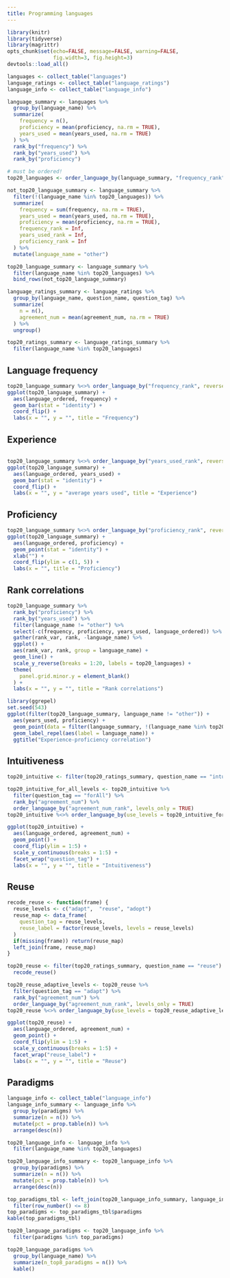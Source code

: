 ```yaml
---
title: Programming languages
---
```

```r
library(knitr)
library(tidyverse)
library(magrittr)
opts_chunk$set(echo=FALSE, message=FALSE, warning=FALSE,
               fig.width=3, fig.height=3)
devtools::load_all()
```
```r
languages <- collect_table("languages")
language_ratings <- collect_table("language_ratings")
language_info <- collect_table("language_info")

language_summary <- languages %>%
  group_by(language_name) %>%
  summarize(
    frequency = n(),
    proficiency = mean(proficiency, na.rm = TRUE),
    years_used = mean(years_used, na.rm = TRUE)
  ) %>%
  rank_by("frequency") %>%
  rank_by("years_used") %>%
  rank_by("proficiency")

# must be ordered!
top20_languages <- order_language_by(language_summary, "frequency_rank", levels_only = TRUE)[1:20]

not_top20_language_summary <- language_summary %>%
  filter(!(language_name %in% top20_languages)) %>%
  summarize(
    frequency = sum(frequency, na.rm = TRUE),
    years_used = mean(years_used, na.rm = TRUE),
    proficiency = mean(proficiency, na.rm = TRUE),
    frequency_rank = Inf,
    years_used_rank = Inf,
    proficiency_rank = Inf
  ) %>%
  mutate(language_name = "other")

top20_language_summary <- language_summary %>%
  filter(language_name %in% top20_languages) %>%
  bind_rows(not_top20_language_summary)

language_ratings_summary <- language_ratings %>%
  group_by(language_name, question_name, question_tag) %>%
  summarize(
    n = n(),
    agreement_num = mean(agreement_num, na.rm = TRUE)
  ) %>%
  ungroup()

top20_ratings_summary <- language_ratings_summary %>%
  filter(language_name %in% top20_languages)
```

## Language frequency

```r
top20_language_summary %<>% order_language_by("frequency_rank", reverse = TRUE)
ggplot(top20_language_summary) +
  aes(language_ordered, frequency) +
  geom_bar(stat = "identity") +
  coord_flip() +
  labs(x = "", y = "", title = "Frequency")
```

## Experience

```r

```

```r
top20_language_summary %<>% order_language_by("years_used_rank", reverse = TRUE)
ggplot(top20_language_summary) +
  aes(language_ordered, years_used) +
  geom_bar(stat = "identity") +
  coord_flip() +
  labs(x = "", y = "average years used", title = "Experience")
```



## Proficiency

```r
top20_language_summary %<>% order_language_by("proficiency_rank", reverse = TRUE)
ggplot(top20_language_summary) +
  aes(language_ordered, proficiency) +
  geom_point(stat = "identity") +
  xlab("") +
  coord_flip(ylim = c(1, 5)) +
  labs(x = "", title = "Proficiency")
```

## Rank correlations

```r
top20_language_summary %>%
  rank_by("proficiency") %>%
  rank_by("years_used") %>%
  filter(language_name != "other") %>%
  select(-c(frequency, proficiency, years_used, language_ordered)) %>%
  gather(rank_var, rank, -language_name) %>%
  ggplot() +
  aes(rank_var, rank, group = language_name) +
  geom_line() +
  scale_y_reverse(breaks = 1:20, labels = top20_languages) +
  theme(
    panel.grid.minor.y = element_blank()
  ) +
  labs(x = "", y = "", title = "Rank correlations")
```

```r
library(ggrepel)
set.seed(543)
ggplot(filter(top20_language_summary, language_name != "other")) +
  aes(years_used, proficiency) +
  geom_point(data = filter(language_summary, !(language_name %in% top20_languages))) +
  geom_label_repel(aes(label = language_name)) +
  ggtitle("Experience-proficiency correlation")
```

## Intuitiveness

```r
top20_intuitive <- filter(top20_ratings_summary, question_name == "intuitiveness")

top20_intuitive_for_all_levels <- top20_intuitive %>%
  filter(question_tag == "forAll") %>%
  rank_by("agreement_num") %>%
  order_language_by("agreement_num_rank", levels_only = TRUE)
top20_intuitive %<>% order_language_by(use_levels = top20_intuitive_for_all_levels, reverse = TRUE)

ggplot(top20_intuitive) +
  aes(language_ordered, agreement_num) +
  geom_point() +
  coord_flip(ylim = 1:5) +
  scale_y_continuous(breaks = 1:5) +
  facet_wrap("question_tag") +
  labs(x = "", y = "", title = "Intuitiveness")
```

## Reuse

```r
recode_reuse <- function(frame) {
  reuse_levels <- c("adapt",  "reuse", "adopt")
  reuse_map <- data_frame(
    question_tag = reuse_levels,
    reuse_label = factor(reuse_levels, levels = reuse_levels)
  )
  if(missing(frame)) return(reuse_map)
  left_join(frame, reuse_map)
}

top20_reuse <- filter(top20_ratings_summary, question_name == "reuse") %>%
  recode_reuse()

top20_reuse_adaptive_levels <- top20_reuse %>%
  filter(question_tag == "adapt") %>%
  rank_by("agreement_num") %>%
  order_language_by("agreement_num_rank", levels_only = TRUE)
top20_reuse %<>% order_language_by(use_levels = top20_reuse_adaptive_levels, reverse = TRUE)

ggplot(top20_reuse) +
  aes(language_ordered, agreement_num) +
  geom_point() +
  coord_flip(ylim = 1:5) +
  scale_y_continuous(breaks = 1:5) +
  facet_wrap("reuse_label") +
  labs(x = "", y = "", title = "Reuse")
```

## Paradigms

```r
language_info <- collect_table("language_info")
language_info_summary <- language_info %>%
  group_by(paradigms) %>%
  summarize(n = n()) %>%
  mutate(pct = prop.table(n)) %>%
  arrange(desc(n))

top20_language_info <- language_info %>%
  filter(language_name %in% top20_languages)

top20_language_info_summary <- top20_language_info %>%
  group_by(paradigms) %>%
  summarize(n = n()) %>%
  mutate(pct = prop.table(n)) %>%
  arrange(desc(n))

top_paradigms_tbl <- left_join(top20_language_info_summary, language_info_summary, by = "paradigms", suffix = c("_top20", "_all")) %>%
  filter(row_number() <= 8)
top_paradigms <- top_paradigms_tbl$paradigms
kable(top_paradigms_tbl)

top20_language_paradigms <- top20_language_info %>%
  filter(paradigms %in% top_paradigms)

top20_language_paradigms %>%
  group_by(language_name) %>%
  summarize(n_top8_paradigms = n()) %>%
  kable()
```
